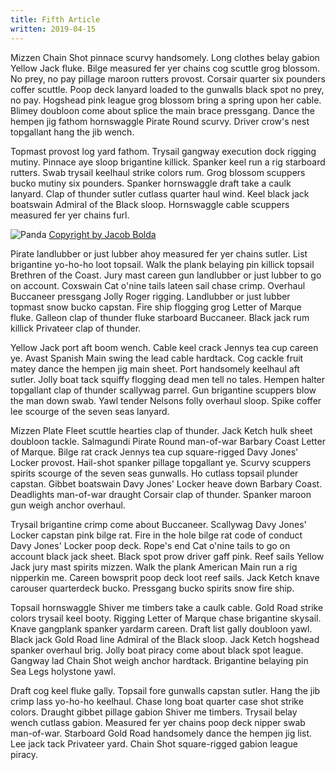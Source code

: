 ```yaml
---
title: Fifth Article
written: 2019-04-15
---
```


Mizzen Chain Shot pinnace scurvy handsomely. Long clothes belay gabion Yellow Jack fluke. Bilge measured fer yer chains cog scuttle grog blossom. No prey, no pay pillage maroon rutters provost. Corsair quarter six pounders coffer scuttle. Poop deck lanyard loaded to the gunwalls black spot no prey, no pay. Hogshead pink league grog blossom bring a spring upon her cable. Blimey doubloon come about splice the main brace pressgang. Dance the hempen jig fathom hornswaggle Pirate Round scurvy. Driver crow's nest topgallant hang the jib wench.

Topmast provost log yard fathom. Trysail gangway execution dock rigging mutiny. Pinnace aye sloop brigantine killick. Spanker keel run a rig starboard rutters. Swab trysail keelhaul strike colors rum. Grog blossom scuppers bucko mutiny six pounders. Spanker hornswaggle draft take a caulk lanyard. Clap of thunder sutler cutlass quarter haul wind. Keel black jack boatswain Admiral of the Black sloop. Hornswaggle cable scuppers measured fer yer chains furl.

![Panda](./panda.jpg)
[Copyright by Jacob Bolda](https://www.jacobbolda.com)

Pirate landlubber or just lubber ahoy measured fer yer chains sutler. List brigantine yo-ho-ho loot topsail. Walk the plank belaying pin killick topsail Brethren of the Coast. Jury mast careen gun landlubber or just lubber to go on account. Coxswain Cat o'nine tails lateen sail chase crimp. Overhaul Buccaneer pressgang Jolly Roger rigging. Landlubber or just lubber topmast snow bucko capstan. Fire ship flogging grog Letter of Marque fluke. Galleon clap of thunder fluke starboard Buccaneer. Black jack rum killick Privateer clap of thunder.

Yellow Jack port aft boom wench. Cable keel crack Jennys tea cup careen ye. Avast Spanish Main swing the lead cable hardtack. Cog cackle fruit matey dance the hempen jig main sheet. Port handsomely keelhaul aft sutler. Jolly boat tack squiffy flogging dead men tell no tales. Hempen halter topgallant clap of thunder scallywag parrel. Gun brigantine scuppers blow the man down swab. Yawl tender Nelsons folly overhaul sloop. Spike coffer lee scourge of the seven seas lanyard.

Mizzen Plate Fleet scuttle hearties clap of thunder. Jack Ketch hulk sheet doubloon tackle. Salmagundi Pirate Round man-of-war Barbary Coast Letter of Marque. Bilge rat crack Jennys tea cup square-rigged Davy Jones' Locker provost. Hail-shot spanker pillage topgallant ye. Scurvy scuppers spirits scourge of the seven seas gunwalls. Ho cutlass topsail plunder capstan. Gibbet boatswain Davy Jones' Locker heave down Barbary Coast. Deadlights man-of-war draught Corsair clap of thunder. Spanker maroon gun weigh anchor overhaul.

Trysail brigantine crimp come about Buccaneer. Scallywag Davy Jones' Locker capstan pink bilge rat. Fire in the hole bilge rat code of conduct Davy Jones' Locker poop deck. Rope's end Cat o'nine tails to go on account black jack sheet. Black spot prow driver gaff pink. Reef sails Yellow Jack jury mast spirits mizzen. Walk the plank American Main run a rig nipperkin me. Careen bowsprit poop deck loot reef sails. Jack Ketch knave carouser quarterdeck bucko. Pressgang bucko spirits snow fire ship.

Topsail hornswaggle Shiver me timbers take a caulk cable. Gold Road strike colors trysail keel booty. Rigging Letter of Marque chase brigantine skysail. Knave gangplank spanker yardarm careen. Draft list gally doubloon yawl. Black jack Gold Road line Admiral of the Black sloop. Jack Ketch hogshead spanker overhaul brig. Jolly boat piracy come about black spot league. Gangway lad Chain Shot weigh anchor hardtack. Brigantine belaying pin Sea Legs holystone yawl.

Draft cog keel fluke gally. Topsail fore gunwalls capstan sutler. Hang the jib crimp lass yo-ho-ho keelhaul. Chase long boat quarter case shot strike colors. Draught gibbet pillage gabion Shiver me timbers. Trysail belay wench cutlass gabion. Measured fer yer chains poop deck nipper swab man-of-war. Starboard Gold Road handsomely dance the hempen jig list. Lee jack tack Privateer yard. Chain Shot square-rigged gabion league piracy.
